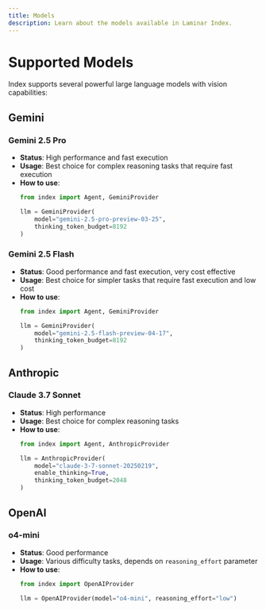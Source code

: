 ```yaml
---
title: Models
description: Learn about the models available in Laminar Index.
---
```


# Supported Models

Index supports several powerful large language models with vision capabilities:

## Gemini

### Gemini 2.5 Pro

- **Status**: High performance and fast execution
- **Usage**: Best choice for complex reasoning tasks that require fast execution
- **How to use**:
  ```python
  from index import Agent, GeminiProvider
  
  llm = GeminiProvider(
      model="gemini-2.5-pro-preview-03-25",
      thinking_token_budget=8192
  )
  ```

### Gemini 2.5 Flash

- **Status**: Good performance and fast execution, very cost effective
- **Usage**: Best choice for simpler tasks that require fast execution and low cost
- **How to use**:
  ```python
  from index import Agent, GeminiProvider
  
  llm = GeminiProvider(
      model="gemini-2.5-flash-preview-04-17",
      thinking_token_budget=8192
  )
  ```

## Anthropic

### Claude 3.7 Sonnet

- **Status**: High performance
- **Usage**: Best choice for complex reasoning tasks
- **How to use**:
  ```python
  from index import Agent, AnthropicProvider
  
  llm = AnthropicProvider(
      model="claude-3-7-sonnet-20250219",
      enable_thinking=True,
      thinking_token_budget=2048
  )
  ```

## OpenAI

### o4-mini

- **Status**: Good performance
- **Usage**: Various difficulty tasks, depends on `reasoning_effort` parameter
- **How to use**:
  ```python
  from index import OpenAIProvider
  
  llm = OpenAIProvider(model="o4-mini", reasoning_effort="low")
  ```


